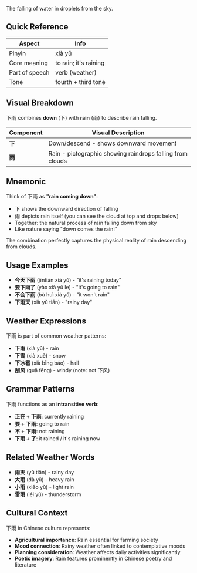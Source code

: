 The falling of water in droplets from the sky.

## Quick Reference

| Aspect         | Info                  |
| -------------- | --------------------- |
| Pinyin         | xià yǔ                |
| Core meaning   | to rain; it's raining |
| Part of speech | verb (weather)        |
| Tone           | fourth + third tone   |

## Visual Breakdown

下雨 combines **down** (下) with **rain** (雨) to describe rain falling.

| Component | Visual Description                                        |
| --------- | --------------------------------------------------------- |
| **下**    | Down/descend - shows downward movement                    |
| **雨**    | Rain - pictographic showing raindrops falling from clouds |

## Mnemonic

Think of 下雨 as **"rain coming down"**:

- 下 shows the downward direction of falling
- 雨 depicts rain itself (you can see the cloud at top and drops below)
- Together: the natural process of rain falling down from sky
- Like nature saying "down comes the rain!"

The combination perfectly captures the physical reality of rain descending from clouds.

## Usage Examples

- **今天下雨** (jīntiān xià yǔ) - "it's raining today"
- **要下雨了** (yào xià yǔ le) - "it's going to rain"
- **不会下雨** (bù huì xià yǔ) - "it won't rain"
- **下雨天** (xià yǔ tiān) - "rainy day"

## Weather Expressions

下雨 is part of common weather patterns:

- **下雨** (xià yǔ) - rain
- **下雪** (xià xuě) - snow
- **下冰雹** (xià bīng báo) - hail
- **刮风** (guā fēng) - windy (note: not 下风)

## Grammar Patterns

下雨 functions as an **intransitive verb**:

- **正在 + 下雨**: currently raining
- **要 + 下雨**: going to rain
- **不 + 下雨**: not raining
- **下雨 + 了**: it rained / it's raining now

## Related Weather Words

- **雨天** (yǔ tiān) - rainy day
- **大雨** (dà yǔ) - heavy rain
- **小雨** (xiǎo yǔ) - light rain
- **雷雨** (léi yǔ) - thunderstorm

## Cultural Context

下雨 in Chinese culture represents:

- **Agricultural importance**: Rain essential for farming society
- **Mood connection**: Rainy weather often linked to contemplative moods
- **Planning consideration**: Weather affects daily activities significantly
- **Poetic imagery**: Rain features prominently in Chinese poetry and literature

